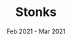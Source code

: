 ---
company: Passion Project
title: Stonks
date: Feb 2021 - Mar 2021
order: Feb 2021
porder: 1
description: [Investing focused social media platform allowing users to follow; discuss and track stocks individually and collectively, Designed with event driven architecture utilizing Apache Kafka for real time consumption of stock market data, Deployed a Redis Enterprise cluster to manage state between multiple microservices, Implemented a GraphQL API Gateway to aggregate data from MongoDB and 3rd party APIs; simplifying front end queries, Used NGINX as a reverse proxy and TLS termination layer in front of microservices; deployed on a Digital Ocean droplet]
journey: true
skills: [react, graphql, socketio, kafka, mongo, redis, nginx, digitalocean]
new: [react, graphql, socketio, kafka, redis, digitalocean, nginx]
company_short: n/a
type: Project – Stonks
learned: ^^^ Literally used all of the above for the first time ever, all in the same project !!!
repo: https://github.com/razamu15/project-stonks-public
---